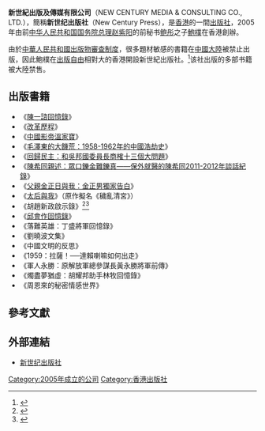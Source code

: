 {{distinguish|香港新世纪文化出版社有限公司}}<!--H.K. NEW CENTURY PUBLICATION CO. 出版兒童圖書為主-->
{{distinguish|新世纪出版社 (广东)}}<!--NEW CENTURY PUBLISHING HOLDINGS LTD.-->
'''新世紀出版及傳媒有限公司'''（NEW CENTURY MEDIA & CONSULTING CO., LTD.），簡稱'''新世纪出版社'''（New Century Press），是[[香港|香港]]的一間[[出版社|出版社]]，2005年由前[[中华人民共和国国务院总理|中华人民共和国国务院总理]][[赵紫阳|赵紫阳]]的前秘书[[鲍彤|鲍彤]]之子[[鮑樸|鮑樸]]在香港創辦。

由於[[中華人民共和國出版物審查制度|中華人民共和國出版物審查制度]]，很多題材敏感的書籍在[[中國大陸|中國大陸]]被禁止出版，因此鮑樸在[[出版自由|出版自由]]相對大的香港開設新世紀出版社。<ref>{{Cite web |url=http://www.epochtimes.com/b5/9/5/29/n2541088.htm?p=all |title=趙紫陽自傳圖片 訪鮑樸回應出書風波 |accessdate=2012-02-19 |archive-date=2016-03-04 |archive-url=https://web.archive.org/web/20160304093733/http://www.epochtimes.com/b5/9/5/29/n2541088.htm?p=all |dead-url=no }}</ref>该社出版的多部书籍被大陸禁售。

==出版書籍==
*《[[陳一諮回憶錄|陳一諮回憶錄]]》
*《[[改革歷程|改革歷程]]》
*《[[中國影帝溫家寶|中國影帝溫家寶]]》
*《[[毛澤東的大饑荒：1958-1962年的中國浩劫史|毛澤東的大饑荒：1958-1962年的中國浩劫史]]》
*《[[回歸民主：和吳邦國委員長商榷十三個大問題|回歸民主：和吳邦國委員長商榷十三個大問題]]》
*《[[陳希同親述：眾口鑠金難鑠真——保外就醫的陳希同2011-2012年談話紀錄|陳希同親述：眾口鑠金難鑠真——保外就醫的陳希同2011-2012年談話紀錄]]》
*《[[父親金正日與我：金正男獨家告白|父親金正日與我：金正男獨家告白]]》
*《[[太后與我|太后與我]]》（原作擬名《穢亂清宮》）
*《胡趙新政啟示錄》<ref>{{Cite web | url=http://dw.de/p/14fAo | title=胡绩伟《胡赵新政启示录》被禁 | date=2012-04-17 |publisher=[[德国之声|德国之声]]}}</ref><ref name="胡績偉2012">{{cite book|author=胡績偉|title=《胡趙新政啟示錄: 并對「新民主主義」進行剖析》|url=http://books.google.com/books?id=ai41MwEACAAJ|year=2012年|publisher=新世紀出版社|isbn=978-988-15570-1-8|access-date=2014-08-25|archive-date=2015-03-19|archive-url=https://web.archive.org/web/20150319050725/http://books.google.com/books?id=ai41MwEACAAJ|dead-url=no}}</ref>
*《[[邱會作回憶錄|邱會作回憶錄]]》
*《落難英雄：丁盛將軍回憶錄》
*《劉曉波文集》
*《中國文明的反思》
*《1959：拉薩！──達賴喇嘛如何出走》
*《軍人永勝：原解放軍總參謀長黃永勝將軍前傳》
*《燭盡夢猶虛：胡耀邦助手林牧回憶錄》 
*《周恩來的秘密情感世界》

==參考文獻==
{{reflist}}

==外部連結==
*[http://www.newcenturymc.com/ 新世纪出版社] {{Wayback|url=http://www.newcenturymc.com/ |date=20120215052540 }}

[[Category:2005年成立的公司|Category:2005年成立的公司]]
[[Category:香港出版社|Category:香港出版社]]